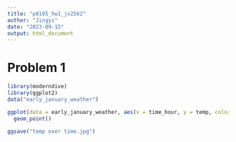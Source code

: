 ```yaml
---
title: "p8105_hw1_jx2562"
author: "Jingyi"
date: "2023-09-15"
output: html_document
---
```


# Problem 1

```r
library(moderndive)
library(ggplot2)
data("early_january_weather")
```

```r
ggplot(data = early_january_weather, aes(x = time_hour, y = temp, color = humid)) +
  geom_point()

ggsave("temp over time.jpg")
```

